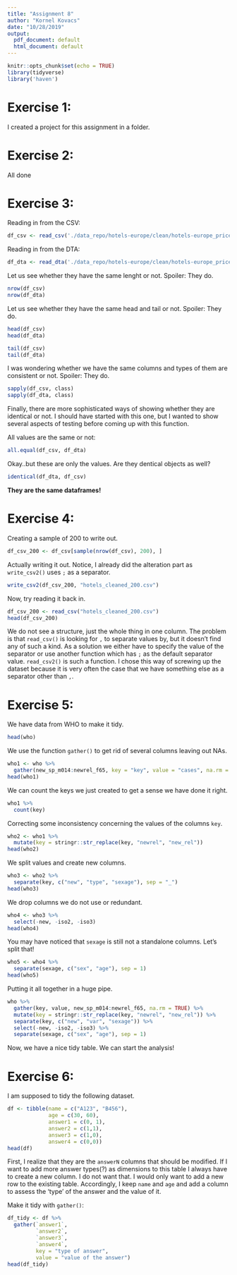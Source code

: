 ```yaml
---
title: "Assignment 8"
author: "Kornel Kovacs"
date: "10/28/2019"
output:
  pdf_document: default
  html_document: default
---
```


```r
knitr::opts_chunk$set(echo = TRUE)
library(tidyverse)
library('haven')
```


# Exercise 1:
I created a project for this assignment in a folder.

# Exercise 2:
All done

# Exercise 3:
Reading in from the CSV:
```r
df_csv <- read_csv('./data_repo/hotels-europe/clean/hotels-europe_price.csv')
```

Reading in from the DTA:
```r
df_dta <- read_dta('./data_repo/hotels-europe/clean/hotels-europe_price.dta')
```

Let us see whether they have the same lenght or not. Spoiler: They do.
```r
nrow(df_csv)
nrow(df_dta)
```

Let us see whether they have the same head and tail or not. Spoiler: They do.
```r
head(df_csv)
head(df_dta)
```

```r
tail(df_csv)
tail(df_dta)
```

I was wondering whether we have the same columns and types of them are consistent or not. Spoiler: They do.
```r
sapply(df_csv, class)
sapply(df_dta, class)
```

Finally, there are more sophisticated ways of showing whether they are identical or not. I should have started with this one, but I wanted to show several aspects of testing before coming up with this function.

All values are the same or not:
```r
all.equal(df_csv, df_dta)
```

Okay..but these are only the values. Are they dentical objects as well?
```r
identical(df_dta, df_csv)
```

**They are the same dataframes!**

# Exercise 4:
Creating a sample of 200 to write out.
```r
df_csv_200 <- df_csv[sample(nrow(df_csv), 200), ]
```

Actually writing it out. Notice, I already did the alteration part as ``write_csv2()`` uses ``;`` as a separator.
```r
write_csv2(df_csv_200, "hotels_cleaned_200.csv")
```

Now, try reading it back in.
```r
df_csv_200 <- read_csv("hotels_cleaned_200.csv")
head(df_csv_200)
```

We do not see a structure, just the whole thing in one column. The problem is that ``read_csv()`` is looking for ``,`` to separate values by, but it doesn't find any of such a kind. As a solution we either have to specify the value of the separator or use another function which has ``;`` as the default separator value. ``read_csv2()`` is such a function. I chose this way of screwing up the dataset because it is very often the case that we have something else as a separator other than ``,``.

# Exercise 5:

We have data from WHO to make it tidy.
```r
head(who)
```

We use the function ``gather()`` to get rid of several columns leaving out NAs.
```r
who1 <- who %>% 
  gather(new_sp_m014:newrel_f65, key = "key", value = "cases", na.rm = TRUE)
head(who1)
```

We can count the keys we just created to get a sense we have done it right.
```r
who1 %>% 
  count(key)
```

Correcting some inconsistency concerning the values of the columns ``key``.
```r
who2 <- who1 %>% 
  mutate(key = stringr::str_replace(key, "newrel", "new_rel"))
head(who2)
```

We split values and create new columns.
```r
who3 <- who2 %>% 
  separate(key, c("new", "type", "sexage"), sep = "_")
head(who3)
```

We drop columns we do not use or redundant.
```r
who4 <- who3 %>% 
  select(-new, -iso2, -iso3)
head(who4)
```

You may have noticed that ``sexage`` is still not a standalone columns. Let's split that!
```r
who5 <- who4 %>% 
  separate(sexage, c("sex", "age"), sep = 1)
head(who5)
```

Putting it all together in a huge pipe.
```r
who %>%
  gather(key, value, new_sp_m014:newrel_f65, na.rm = TRUE) %>% 
  mutate(key = stringr::str_replace(key, "newrel", "new_rel")) %>%
  separate(key, c("new", "var", "sexage")) %>% 
  select(-new, -iso2, -iso3) %>% 
  separate(sexage, c("sex", "age"), sep = 1)
```

Now, we have a nice tidy table. We can start the analysis!

# Exercise 6:

I am supposed to tidy the following dataset.
```r
df <- tibble(name = c("A123", "B456"), 
             age = c(30, 60), 
             answer1 = c(0, 1), 
             answer2 = c(1,1), 
             answer3 = c(1,0), 
             answer4 = c(0,0))
head(df)
```

First, I realize that they are the ``answerN`` columns that should be modified. If I want to add more answer types(?) as dimensions to this table I always have to create a new column. I do not want that. I would only want to add a new row to the existing table. Accordingly, I keep ``name`` and ``age`` and add a column to assess the 'type' of the answer and the value of it.

Make it tidy with ``gather()``:
```r
df_tidy <- df %>%
  gather(`answer1`, 
         `answer2`, 
         `answer3`, 
         `answer4`, 
         key = "type of answer", 
         value = "value of the answer")
head(df_tidy)
```
